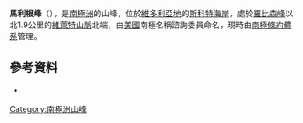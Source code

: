 {{coord|77|11|S|160|15|E|display=title}}

'''馬利根峰'''（{{lang-en|Mulligan Peak}}），是[[南極洲|南極洲]]的山峰，位於[[維多利亞地|維多利亞地]]的[[斯科特海岸|斯科特海岸]]，處於[[羅比森峰|羅比森峰]]以北1.9公里的[[維萊特山脈|維萊特山脈]]北端，由[[美國|美國]]南極名稱諮詢委員命名，現時由[[南極條約體系|南極條約體系]]管理。

==參考資料==
*{{usgs-gazetteer}}

{{DEFAULTSORT:Mulligan Peak}}
[[Category:南極洲山峰|Category:南極洲山峰]]


{{ScottCoast-geo-stub}}